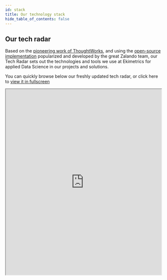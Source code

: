 ```yaml
---
id: stack
title: Our technology stack
hide_table_of_contents: false
---
```


## Our tech radar

Based on the <a href="https://www.thoughtworks.com/radar">pioneering work of ThoughtWorks</a>, and using the <a href="https://github.com/zalando/tech-radar">open-source implementation</a> popularized and developed by the great Zalando team, our Tech Radar sets out the technologies and tools we use at Ekimetrics for applied Data Science in our projects and solutions.

You can quickly browse below our freshly updated tech radar, or click here to [view it in fullscreen](https://ekimetrics.github.io/tech-radar)
<iframe id="inlineFrameExample"
    title="Inline Frame Example"
    width="100%"
    height="600"
    src="https://ekimetrics.github.io/tech-radar/">
</iframe>